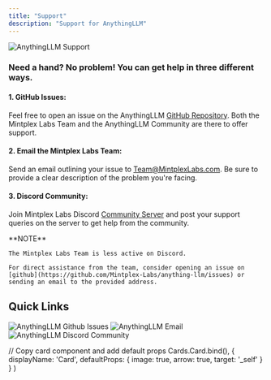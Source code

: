 ```yaml
---
title: "Support"
description: "Support for AnythingLLM"
---
```


<Image
  src="/images/getting-started/support/header-image.png" 
  height={1080} 
  width={1920} 
  quality={100}
  alt="AnythingLLM Support"
/>


### Need a hand? No problem! You can get help in three different ways.


#### 1. GitHub Issues:
Feel free to open an issue on the AnythingLLM [GitHub Repository](https://github.com/Mintplex-Labs/anything-llm/issues). Both the Mintplex Labs Team and the AnythingLLM Community are there to offer support.


#### 2. Email the Mintplex Labs Team:
Send an email outlining your issue to Team@MintplexLabs.com. Be sure to provide a clear description of the problem you're facing.


#### 3. Discord Community:
Join Mintplex Labs Discord [Community Server](https://discord.gg/Dh4zSZCdsC) and post your support queries on the server to get help from the community.


<Callout type="warning" emoji="⚠️">
  **NOTE**

    The Mintplex Labs Team is less active on Discord. 
    
    For direct assistance from the team, consider opening an issue on [github](https://github.com/Mintplex-Labs/anything-llm/issues) or sending an email to the provided address.
</Callout>


## Quick Links 

<Cards>
  <Card title="Github Issues" href="https://github.com/Mintplex-Labs/anything-llm/issues"> 
    <Image
      src="/images/getting-started/support/github.png" 
      height={1080} 
      width={1920} 
      quality={100}
      alt="AnythingLLM Github Issues"
    />
  </Card>

  <Card title="Email" href="mailto:team@mintplexlabs.com"> 
    <Image
      src="/images/getting-started/support/email.png" 
      height={1080} 
      width={1920} 
      quality={100}
      alt="AnythingLLM Email"
    />
  </Card>

  <Card title="Discord Community Invite" href="https://discord.gg/Dh4zSZCdsC"> 
    <Image
      src="/images/getting-started/support/discord.png" 
      height={1080} 
      width={1920}
      quality={100} 
      alt="AnythingLLM Discord Community"
    />
  </Card>
</Cards>

  // Copy card component and add default props
  Cards.Card.bind(),
  {
    displayName: 'Card',
    defaultProps: {
      image: true,
      arrow: true,
      target: '_self'
    }
  }
)

<style global jsx>{`
  img {
    aspect-ratio: 16/9;
    object-fit: cover;
  }
`}</style>
